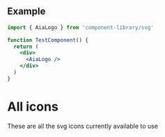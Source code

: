 
## Example

```jsx
import { AiaLogo } from 'component-library/svg'

function TestComponent() {
  return (
    <div>
      <AiaLogo />
    </div>
  )
}
```

# All icons

These are all the svg icons currently available to use

<Story id='svg-icon--all' />
